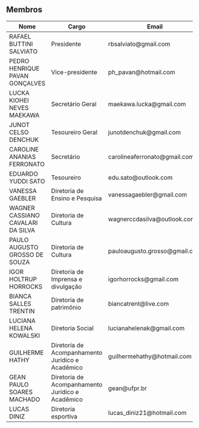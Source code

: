 <body>
<div>
<h2>Membros</h2>           
<table class="table table-hover">
<thead>
<tr>
<th>Nome</th>
<th>Cargo</th>
<th>Email</th>
</tr>
</thead>
<tbody>
<tr>
<td>RAFAEL BUTTINI SALVIATO</td>
<td>Presidente</td>
<td>rbsalviato@gmail.com</td>
</tr>
<tr>
<td>PEDRO HENRIQUE PAVAN GONÇALVES</td>
<td>Vice-presidente</td>
<td>ph_pavan@hotmail.com</td>
</tr>
<tr>
<td>LUCKA KIOHEI NEVES MAEKAWA</td>
<td>Secretário Geral</td>
<td>maekawa.lucka@gmail.com</td>
</tr>
<tr>
<td>JUNOT CELSO DENCHUK</td>
<td>Tesoureiro Geral</td>
<td>junotdenchuk@gmail.com</td>
</tr>
<tr>
<td>CAROLINE ANANIAS FERRONATO</td>
<td>Secretário</td>
<td>carolineaferronato@gmail.com</td>
</tr>
<tr>
<td>EDUARDO YUDDI SATO</td>
<td>Tesoureiro</td>
<td>edu.sato@outlook.com</td>
</tr>
<tr>
<td>VANESSA GAEBLER</td>
<td>Diretoria de Ensino e Pesquisa</td>
<td>vanessagaebler@gmail.com</td>
</tr>
<tr>
<td>WAGNER CASSIANO CAVALARI DA SILVA</td>
<td>Diretoria de Cultura</td>
<td>wagnerccdasilva@outlook.com</td>
</tr>
<tr>
<td>PAULO AUGUSTO GROSSO DE SOUZA</td>
<td>Diretoria de Cultura</td>
<td>pauloaugusto.grosso@gmail.com</td>
</tr>
<tr>
<td>IGOR HOLTRUP HORROCKS</td>
<td>Diretoria de Imprensa e divulgação</td>
<td>igorhorrocks@gmail.com</td>
</tr>
<tr>
<td>BIANCA SALLES TRENTIN</td>
<td>Diretoria de patrimônio</td>
<td>biancatrent@live.com</td>
</tr>
<tr>
<td>LUCIANA HELENA KOWALSKI</td>
<td>Diretoria Social</td>
<td>lucianahelenak@gmail.com</td>
</tr>
<tr>
<td>GUILHERME HATHY</td>
<td>Diretoria de Acompanhamento Jurídico e Acadêmico</td>
<td>guilhermehathy@hotmail.com</td>
</tr>
<tr>
<td>GEAN PAULO SOARES MACHADO</td>
<td>Diretoria de Acompanhamento Jurídico e Acadêmico</td>
<td>gean@ufpr.br</td>
</tr>
<tr>
<td>LUCAS DINIZ</td>
<td>Diretoria esportiva</td>
<td>lucas_diniz21@hotmail.com</td>
</tr>
</tbody>
</table>
</div>
</body>